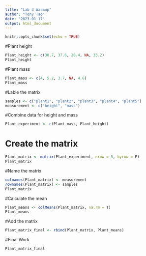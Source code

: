 ```yaml
---
title: "Lab 3 Warmup"
author: "Tony Tao"
date: "2023-01-17"
output: html_document
---
```


```r
knitr::opts_chunk$set(echo = TRUE)
```

#Plant height
```r
Plant_height <- c(30.7, 37.6, 28.4, NA, 33.2)
Plant_height
```
#Plant mass
```r
Plant_mass <- c(4, 5.2, 3.7, NA, 4.6)
Plant_mass
```
#Lable the matrix
```r
samples <- c("plant1", "plant2", "plant3", "plant4", "plant5")
measurement <- c("height", "mass")
```

#Combine data for height and mass
```r
Plant_experiment <- c(Plant_mass, Plant_height)
```

# Create the matrix

```r
Plant_matrix <- matrix(Plant_experiment, nrow = 5, byrow = F)
Plant_matrix
```

#Name the matrix
```r
colnames(Plant_matrix) <- measurement
rownames(Plant_matrix) <- samples
Plant_matrix
```

#Calculate the mean
```r
Plant_means <- colMeans(Plant_matrix, na.rm = T)
Plant_means
```

#Add the matrix
```r
Plant_matrix_final <- rbind(Plant_matrix, Plant_means)
```

#Final Work
```r
Plant_matrix_final
```

